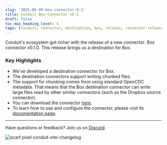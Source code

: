 ```yaml
---
slug: '2025-06-09-box-connector-0-1'
title: Conduit Box Connector v0.1
draft: false
toc_max_heading_level: 4
tags: [conduit, connector, destination, box, release, connector-release]
---
```


Conduit's ecosystem got richer with the release of a new connector: Box
connector v0.1.0. This release brings us a destination for Box.

<!--truncate-->

### Key Highlights

- We've developed a destination connector for Box.
- The destination connectors support writing chunked files. 
- The support for chunking comes from using standard OpenCDC metadata. That
  means that the Box destination connector can write large files read by other
  similar connectors (such as the Dropbox source connector).
- You can download the
  connector [here](https://github.com/conduitio-labs/conduit-connector-box/releases/tag/v0.1.1).
- To learn how to use and configure the connector, please visit
  its [documentation page](/docs/using/connectors/list/box).

---

Have questions or feedback? Join us on [Discord](https://discord.meroxa.com/).

![scarf pixel conduit-site-changelog](https://static.scarf.sh/a.png?x-pxid=b43cda70-9a98-4938-8857-471cc05e99c5)
